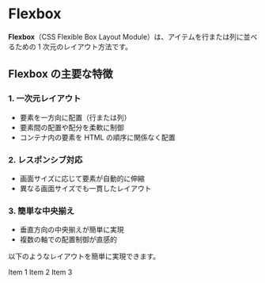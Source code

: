 
# Flexbox

**Flexbox**（CSS Flexible Box Layout Module）は、アイテムを行または列に並べるための 1 次元のレイアウト方法です。

## Flexbox の主要な特徴

### 1. 一次元レイアウト

- 要素を一方向に配置（行または列）
- 要素間の配置や配分を柔軟に制御
- コンテナ内の要素を HTML の順序に関係なく配置

### 2. レスポンシブ対応

- 画面サイズに応じて要素が自動的に伸縮
- 異なる画面サイズでも一貫したレイアウト

### 3. 簡単な中央揃え

- 垂直方向の中央揃えが簡単に実現
- 複数の軸での配置制御が直感的

以下のようなレイアウトを簡単に実現できます。

<FlexContainer>
    <FlexItem>Item 1</FlexItem>
    <FlexItem>Item 2</FlexItem>
    <FlexItem>Item 3</FlexItem>
</FlexContainer>
